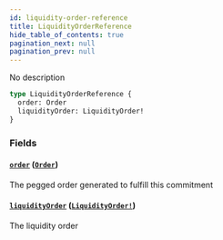 ```yaml
---
id: liquidity-order-reference
title: LiquidityOrderReference
hide_table_of_contents: true
pagination_next: null
pagination_prev: null
---
```



No description

```graphql
type LiquidityOrderReference {
  order: Order
  liquidityOrder: LiquidityOrder!
}
```


### Fields

#### [`order`](#) ([`Order`](/docs/testnet/graphql/objects/order))

The pegged order generated to fulfill this commitment


#### [`liquidityOrder`](#) ([`LiquidityOrder!`](/docs/testnet/graphql/objects/liquidity-order))

The liquidity order




